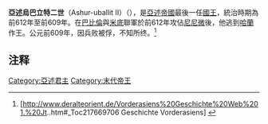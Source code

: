 {{Expand|time=2013-02-23T09:58:04+00:00}}
{{Infobox Monarch 
| name =亞述烏巴立特二世  
| title = [[亚述君主列表|亚述国王]] 
| image = 
| caption = 
| reign = 公元前612年－公元前609年
| predecessor = [[辛沙里施昆|辛沙里施昆]]
| successor = —
| father =
| mother = 
| date of birth   = 
| place of birth  =
| date of death   = 公元前609年 
| place of death  =
|}}

'''亞述烏巴立特二世'''（Ashur-uballit II）（{{bd|？||前609年|}}），是[[亞述帝國|亞述帝國]]最後一任[[國王|國王]]，統治時期為前612年至前609年。在[[巴比倫|巴比倫]]與[[米底|米底]]聯軍於前612年攻佔[[尼尼微|尼尼微]]後，他逃到[[哈兰_(土耳其)|哈蘭]]作王。公元前609年，因兵败被俘，不知所终。<ref>[http://www.deralteorient.de/Vorderasiens%20Geschichte%20Web%201.%20Jt..htm#_Toc217669706 Geschichte Vorderasiens] {{Wayback|url=http://www.deralteorient.de/Vorderasiens%20Geschichte%20Web%201.%20Jt..htm#_Toc217669706 |date=20160723113653 }} {{de icon}}</ref>

{{start box}}
{{s-before|[[辛沙里施昆|辛沙里施昆]]}}
{{s-title|[[亚述君主列表|亚述国王]]|前612年－前609年}}
{{s-after|—}}
{{end box}}

==注释==
<references/>
{{亚述国王}}
[[Category:亞述君主|Category:亞述君主]]
[[Category:末代帝王|Category:末代帝王]]
{{Monarch-stub}}